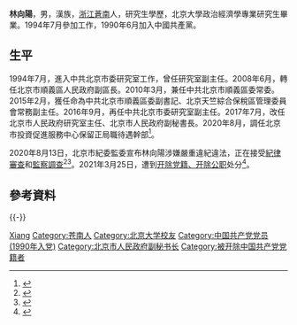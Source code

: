 {{Infobox officeholder
|image         = 
|caption       = 
|office        = {{中国国徽}} [[北京市人民政府研究室|北京市人民政府研究室]]主任
|term_start    = 2017年7月
|term_end      = 2020年8月
|1blankname    = 市长
|1namedata     = [[陈吉宁|陈吉宁]]
|predecessor   = [[刘占兴|刘占兴]]
|successor     = 
|name          = 林向阳
|birthname     = 
|birth_date    = {{birth year and age|1970|5}}  
|birth_place   = {{CHN}}[[浙江省|浙江省]][[温州专区|温州专区]][[平阳县|平阳县]]
|death_date    = 
|death_place   = 
|party         = <del>{{CPC}}</del>（1990年6月－2021年3月25日被开除）
|spouse        = 
|children      = 
|profession    = 
|alma_mater    = [[北京大学|北京大学]]<br />[[中国社会科学院研究生院|中国社会科学院研究生院]]
|website       = 
|signature     = 
|footnotes     =
}}
'''林向陽'''{{BD|1970年|5月||catIdx=Lin, Xiangyang}}，男，漢族，[[浙江|浙江]][[蒼南|蒼南]]人，研究生學歷，北京大學政治經濟學專業研究生畢業。1994年7月參加工作，1990年6月加入中國共產黨。

== 生平 ==
1994年7月，進入中共北京市委研究室工作，曾任研究室副主任。2008年6月，轉任北京市順義區人民政府副區長。2010年3月，兼任中共北京市順義區委常委。2015年2月，獲任命為中共北京市順義區委副書記、北京天竺綜合保稅區管理委員會常務副主任。2016年9月，再任中共北京市委研究室副主任。2017年7月，改任北京市人民政府研究室主任、北京市人民政府副秘書長。2020年8月，調任北京市投資促進服務中心保留正局職待遇幹部<ref>{{cite news |url=http://district.ce.cn/newarea/sddy/202008/13/t20200813_35519085.shtml |title=北京市投资促进服务中心保留正局职待遇干部林向阳被查 |work=中国经济网 |date=2020-08-13 |accessdate=2020-08-13 |language=zh-hans |archive-date=2020-09-30 |archive-url=https://web.archive.org/web/20200930150148/http://district.ce.cn/newarea/sddy/202008/13/t20200813_35519085.shtml |dead-url=no }}</ref>。

2020年8月13日，北京市紀委監委宣布林向陽涉嫌嚴重違紀違法，正在接受[[中国共产党中央纪律检查委员会|紀律審查]]和[[中华人民共和国国家监察委员会|監察調查]]<ref>{{cite news|url=http://www.bjsupervision.gov.cn/ttxw/202008/t20200813_70573.html |title=北京市投资促进服务中心保留正局职待遇干部林向阳涉嫌严重违纪违法接受纪律审查和监察调查 |work=北京纪检监察网 |date=2020-08-13 |accessdate=2020-08-13 |language=zh-hans }}</ref><ref>{{cite news |url=http://www.ccdi.gov.cn/scdc/sggb/zjsc/202008/t20200813_223725.html |title=北京市投资促进服务中心保留正局职待遇干部林向阳接受纪律审查和监察调查 |work=中央纪委国家监委网站 |date=2020-08-13 |accessdate=2020-08-13 |language=zh-hans |archive-date=2020-08-15 |archive-url=https://web.archive.org/web/20200815014148/http://www.ccdi.gov.cn/scdc/sggb/zjsc/202008/t20200813_223725.html |dead-url=no }}</ref>。2021年3月25日，遭到[[双开|开除党籍、开除公职]]处分<ref>{{cite news|url=http://www.ccdi.gov.cn/yaowen/202103/t20210325_238495.html |title=北京市投资促进服务中心保留正局职待遇干部林向阳被开除党籍和公职 |work=中央纪委国家监委网站 |date=2021-03-25 |accessdate=2021-04-03 |language=zh-hans }}</ref>。

== 參考資料 ==
{{reflist}}

{{clear}}
{{-}}
{{s-start}}
{{s-gov|prc}}
{{s-before|[[刘占兴|刘占兴]]}}
{{s-title|北京市人民政府研究室主任|2017年7月－2020年8月}}
{{s-vac}}
{{s-end}}
{{中共十九大以来的反腐败工作}}
{{Authority control}}
{{DEFAULTSORT:Lin, Xiangyang}}
[[Category:林姓|Xiang]]
[[Category:苍南人|Category:苍南人]]
[[Category:北京大学校友|Category:北京大学校友]]
[[Category:中国共产党党员_(1990年入党)|Category:中国共产党党员 (1990年入党)]]
[[Category:北京市人民政府副秘书长|Category:北京市人民政府副秘书长]]
[[Category:被开除中国共产党党籍者|Category:被开除中国共产党党籍者]]